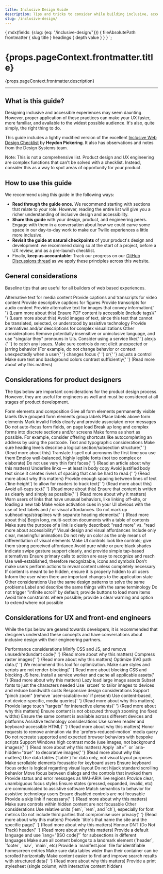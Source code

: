 ```yaml
---
title: Inclusive Design Guide
description: Tips and tricks to consider while building inclusive, accessible experiences for Twilio users. These guidlines are geared towards designers and developers alike.
slug: /inclusive-design/
---
```



  {
    mdx(fields: {slug: {eq: "/inclusive-design/"}}) {
      fileAbsolutePath
      frontmatter {
        slug
        title
      }
      headings {
        depth
        value
      }
    }
  }
`;

<content>
<h1>{props.pageContext.frontmatter.title}</h1>

<p>{props.pageContext.frontmatter.description}</p>

</content>

---

<contentwrapper>

<PageAside data={props.data.mdx} />

<content>

## What is this guide?

Designing inclusive and accessible experiences may seem daunting. However, proper application of these practices can make your UX faster, more familiar, and available to the widest possible audience. It's also, quite simply, the right thing to do.

This guide includes a lightly modified version of the excellent [Inclusive Web Design Checklist](https://github.com/Heydon/inclusive-design-checklist) by **Heydon Pickering**. It also has observations and notes from the Design Systems team.

Note: This is not a comprehensive list. Product design and UX engineering are complex functions that can't be solved with a checklist. Instead, consider this as a way to spot areas of opportunity for your product.

## How to use this guide

We recommend using this guide in the following ways:

- **Read through the guide once.** We recommend starting with sections that relate to your role. However, reading the entire list will give you a richer understanding of inclusive design and accessibility.
- **Share this guide** with your design, product, and engineering peers. Engage with them in a conversation about how we could carve some space in our day-to-day work to make our Twilio experiences a little more inclusive.
- **Revisit the guide at natural checkpoints** of your product's design and development: we recommend doing so at the start of a project, before a UX review, and as a pre-launch checklist.
- Finally, **keep us accountable:** Track our progress on our [GitHub Discussions thread](https://github.com/twilio-labs/paste/discussions/561) as we apply these principles across this website.

## General considerations

Baseline tips that are useful for all builders of web based experiences.

<Stack orientation="vertical" spacing="space30">
  <Disclosure>
    <DisclosureHeading as="h3" variant="heading30">
      Alternative text for media content
    </DisclosureHeading>
    <DisclosureContent>
      <UnorderedList>
        <ListItem>Provide captions and transcripts for video content</ListItem>
        <ListItem>Provide descriptive captions for figures</ListItem>
        <ListItem>Provide transcripts for audio content</ListItem>
        <ListItem>
          Provide alternative text for images that convey information{' '}
          <Anchor showExternal href="https://www.w3.org/WAI/tutorials/images/decision-tree/">
            (Learn more about this)
          </Anchor>
        </ListItem>
        <ListItem>
          Ensure PDF content is accessible (include tags){' '}
          <Anchor showExternal href="https://webaim.org/techniques/acrobat/">
            (Learn more about this)
          </Anchor>
        </ListItem>
        <ListItem>
          Avoid images of text, since this text that cannot be translated, selected, or understood by assistive
          technology
        </ListItem>
        <ListItem>Provide alternatives and/or descriptions for complex visualizations</ListItem>
      </UnorderedList>
    </DisclosureContent>
  </Disclosure>
  <Disclosure>
    <DisclosureHeading as="h3" variant="heading30">
      Other considerations
    </DisclosureHeading>
    <DisclosureContent>
      <UnorderedList>
        <ListItem>
          Remove potentially insensitive or uninclusive language, and use "singular they" pronouns in UIs. Consider
          using a service like{' '}
          <Anchor showExternal href="http://alexjs.com/">
            alexjs
          </Anchor>{' '}
          to catch any issues.
        </ListItem>
        <ListItem>
          Make sure controls do not elicit unexpected or jarring behavior (For example, do not change behavior or
          context unexpectedly when a user{' '}
          <Anchor showExternal href="https://www.w3.org/TR/UNDERSTANDING-WCAG20/consistent-behavior-receive-focus.html">
            changes focus
          </Anchor>{' '}
          or{' '}
          <Anchor
            showExternal
            href="https://www.w3.org/TR/UNDERSTANDING-WCAG20/consistent-behavior-unpredictable-change.html"
          >
            adjusts a control
          </Anchor>
        </ListItem>
        <ListItem>
          Make sure text and background colors contrast sufficiently{' '}
          <Anchor showExternal href="https://accessibility.blog.gov.uk/2016/06/17/colour-contrast-why-does-it-matter/">
            (Read more about why this matters)
          </Anchor>
        </ListItem>
      </UnorderedList>
    </DisclosureContent>
  </Disclosure>
</Stack>

## Considerations for product designers

The tips below are important considerations for the product design process. However, they are useful for engineers as well and must be considered at all stages of product development.

<Stack orientation="vertical" spacing="space30">
  <Disclosure>
    <DisclosureHeading as="h3" variant="heading30">
      Form elements and composition
    </DisclosureHeading>
    <DisclosureContent>
      <UnorderedList>
        <ListItem>Give all form elements permanently visible labels</ListItem>
        <ListItem>Give grouped form elements group labels</ListItem>
        <ListItem>Place labels above form elements</ListItem>
        <ListItem>Mark invalid fields clearly and provide associated error messages</ListItem>
        <ListItem>Do not auto-focus form fields, on page load</ListItem>
        <ListItem>Break up long and complex forms into discrete sections and/or screens</ListItem>
        <ListItem>
          Make forms as short as possible. For example, consider offering shortcuts like autocompleting an address by
          using the postcode.
        </ListItem>
      </UnorderedList>
    </DisclosureContent>
  </Disclosure>
  <Disclosure>
    <DisclosureHeading as="h3" variant="heading30">
      Text and typographic considerations
    </DisclosureHeading>
    <DisclosureContent>
      <UnorderedList>
        <ListItem>
          Make sure heading levels describe a logical section/subsection structure{' '}
          <Anchor showExternal href="https://webaim.org/techniques/semanticstructure/">
            (Read more about this)
          </Anchor>
        </ListItem>
        <ListItem>Translate / spell out acronyms the first time you use them</ListItem>
        <ListItem>Employ well-balanced, highly legible fonts (not too complex or elaborate)</ListItem>
        <ListItem>
          Do not use very thin font faces{' '}
          <Anchor
            showExternal
            href="http://www.telegraph.co.uk/science/2016/10/23/internet-is-becoming-unreadable-because-of-a-trend-towards-light/"
          >
            (Read an article about why this matters)
          </Anchor>
        </ListItem>
        <ListItem>Underline links — at least in body copy</ListItem>
        <ListItem>
          Avoid justified body text since it creates rivers of spacing that can be hard to read.{' '}
          <Anchor showExternal href="https://www.w3.org/TR/WCAG20-TECHS/F88.html">
            (Read more about why this matters)
          </Anchor>
        </ListItem>
        <ListItem>
          Provide enough spacing between lines of text (`line-height`) to allow for readers to track text{' '}
          <Anchor showExternal href="https://www.w3.org/TR/WCAG20-TECHS/C21.html">
            (Read more about this)
          </Anchor>
        </ListItem>
        <ListItem>
          Avoid all-caps text{' '}
          <Anchor showExternal href="https://github.com/humanmade/hm-pattern-library/issues/75">
            (Read more about this)
          </Anchor>
        </ListItem>
        <ListItem>
          Ensure that content is written as clearly and simply as possible{' '}
          <Anchor showExternal href="https://www.w3.org/TR/UNDERSTANDING-WCAG20/meaning-supplements.html">
            (Read more about why it matters)
          </Anchor>
        </ListItem>
        <ListItem>
          Warn users of links that have unusual behaviors, like linking off-site, or loading a new tab
        </ListItem>
        <ListItem>
          Make voice activation cues in your UI obvious with the use of text labels and / or visual affordances.
        </ListItem>
        <ListItem>
          Do not mark up subheadings/straplines with separate heading elements{' '}
          <Anchor showExternal href="https://css-tricks.com/html-for-subheadings-and-headings/">
            (Read more about this)
          </Anchor>
        </ListItem>
        <ListItem>Begin long, multi-section documents with a table of contents</ListItem>
        <ListItem>
          Make sure the purpose of a link is clearly described: "read more" vs. "read more about accessibility"
        </ListItem>
      </UnorderedList>
    </DisclosureContent>
  </Disclosure>
  <Disclosure>
    <DisclosureHeading as="h3" variant="heading30">
      Visual design and visual affordances
    </DisclosureHeading>
    <DisclosureContent>
      <UnorderedList>
        <ListItem>Include only clear, meaningful animations</ListItem>
        <ListItem>Do not rely on color as the only means of differentiation of visual elements</ListItem>
        <ListItem>Make UI controls look like controls; give them strong perceived affordance</ListItem>
        <ListItem>Avoid pure white or pure black shades</ListItem>
        <ListItem>Indicate swipe gesture support clearly, and provide simple tap-based alternatives</ListItem>
        <ListItem>Ensure primary calls to action are easy to recognize and reach</ListItem>
        <ListItem>Use well-established, therefore recognizable, icons and symbols</ListItem>
        <ListItem>Don't make users perform actions to reveal content unless completely necessary</ListItem>
        <ListItem>If content is meant to be hidden, ensure it is properly hidden to all users</ListItem>
        <ListItem>Inform the user when there are important changes to the application state</ListItem>
      </UnorderedList>
    </DisclosureContent>
  </Disclosure>
  <Disclosure>
    <DisclosureHeading as="h3" variant="heading30">
      Other considerations
    </DisclosureHeading>
    <DisclosureContent>
      <UnorderedList>
        <ListItem>Use the same design patterns to solve the same problems</ListItem>
        <ListItem>Label and describe the same things with the same terminology</ListItem>
        <ListItem>Do not trigger "infinite scroll" by default; provide buttons to load more items</ListItem>
        <ListItem>
          Avoid time constraints where possible; provide a clear warning and option to extend where not possible
        </ListItem>
      </UnorderedList>
    </DisclosureContent>
  </Disclosure>
</Stack>

## Considerations for UX and front-end engineers

While the tips below are geared towards developers, it is recommended that designers understand these concepts and have conversations about inclusive design with their engineering partners.

<Stack orientation="vertical" spacing="space30">
  <Disclosure>
    <DisclosureHeading as="h3" variant="heading30">
      Performance considerations
    </DisclosureHeading>
    <DisclosureContent>
      <UnorderedList>
        <ListItem>
          Minify CSS and JS, and remove unused/redundant code{' '}
          <Anchor showExternal href="https://developers.google.com/speed/docs/insights/MinifyResources">(Read more about why this matters)</Anchor>
        </ListItem>
        <ListItem>
          Compress raster images{' '}
          <Anchor showExternal href="https://www.html5rocks.com/en/tutorials/speed/img-compression/">(Read more about why this matters)</Anchor>
        </ListItem>
        <ListItem>
          Optimize SVG path data.{' '}
          <Anchor showExternal href="https://jakearchibald.github.io/svgomg/">We recommend this tool for optimization.</Anchor>
        </ListItem>
        <ListItem>
          Make sure styles and scripts are not render-blocking{' '}
          Read more about <Anchor showExternal href="https://developers.google.com/web/fundamentals/performance/critical-rendering-path/render-blocking-css">blocking CSS</Anchor> and <Anchor showExternal href="https://developers.google.com/speed/docs/insights/BlockingJS">blocking JS</Anchor> here.
        </ListItem>
        <ListItem>
          Install a service worker and cache all applicable assets{' '}
          <Anchor showExternal href="https://css-tricks.com/serviceworker-for-offline/">(Read more about why this matters)</Anchor>
        </ListItem>
        <ListItem>Lazy load large image assets</ListItem>
        <ListItem>Subset fonts to just the characters needed</ListItem>
        <ListItem>Use `srcset` to tailor images to devices and reduce bandwidth costs</ListItem>
      </UnorderedList>
    </DisclosureContent>
  </Disclosure>

<Disclosure>
  <DisclosureHeading as="h3" variant="heading30">
    Responsive design considerations
  </DisclosureHeading>
  <DisclosureContent>
    <UnorderedList>
      <ListItem>Support "pinch zoom" (remove `user-scalable=no` if present)</ListItem>
      <ListItem>
        Use content-based, not device-specific, media queries{' '}
        <Anchor showExternal href="http://bradfrost.com/blog/post/7-habits-of-highly-effective-media-queries/#content">
          (Read more about why this matters)
        </Anchor>
      </ListItem>
      <ListItem>
        Provide large touch "targets" for interactive elements{' '}
        <Anchor
          showExternal
          href="http://www.bbc.co.uk/guidelines/futuremedia/accessibility/mobile/design/touch-target-size"
        >
          (Read more about why this matters)
        </Anchor>
      </ListItem>
      <ListItem>Ensure content is not obscured through zooming (no fixed widths)</ListItem>
      <ListItem>Ensure the same content is available across different devices and platforms</ListItem>
    </UnorderedList>
  </DisclosureContent>
</Disclosure>

  <Disclosure>
    <DisclosureHeading as="h3" variant="heading30">
      Assistive technology considerations
    </DisclosureHeading>
    <DisclosureContent>
      <UnorderedList>
        <ListItem>
          Use screen reader and keyboard-accessible HTML{' '}
          <Anchor showExternal href="https://developer.mozilla.org/en-US/docs/Learn/Accessibility/HTML">(Read more about why this matters)</Anchor>
        </ListItem>
        <ListItem>Honor requests to remove animation via the `prefers-reduced-motion` media query</ListItem>
        <ListItem>Do not recreate supported and expected browser behaviors with bespoke scripts</ListItem>
        <ListItem>
          Support Windows high contrast mode (use images, not background images){' '}
          <Anchor showExternal href="http://adrianroselli.com/2012/08/css-background-images-high-contrast-mode.html">
            (Read more about why this matters)
          </Anchor>
        </ListItem>
        <ListItem>
          Apply `alt="` or `aria-hidden="true"` to decorative images{' '}
          <Anchor showExternal href="https://www.w3.org/WAI/tutorials/images/decorative/">(Read more about why this matters)</Anchor>
        </ListItem>
        <ListItem>Use data tables (`table`) for data only, not visual layout purposes</ListItem>
        <ListItem>Make scrollable elements focusable for keyboard users</ListItem>
        <ListItem>Ensure keyboard focus order is logical regarding visual layout</ListItem>
        <ListItem>Do not hijack standard scrolling behavior</ListItem>
        <ListItem>Move focus between dialogs and the controls that invoked them</ListItem>
        <ListItem>Provide status and error messages as WAI-ARIA live regions</ListItem>
        <ListItem>Provide clear, unambiguous focus styles</ListItem>
        <ListItem>Ensure states (pressed, expanded, invalid, etc) are communicated to assistive software</ListItem>
        <ListItem>Match semantics to behavior for assistive technology users</ListItem>
        <ListItem>Ensure disabled controls are not focusable</ListItem>
        <ListItem>
          Provide a skip link if necessary{' '}
          <Anchor showExternal href="https://webaim.org/techniques/skipnav/">(Read more about why this matters)</Anchor>
        </ListItem>
        <ListItem>Make sure controls within hidden content are not focusable</ListItem>
      </UnorderedList>
    </DisclosureContent>
  </Disclosure>
  <Disclosure>
    <DisclosureHeading as="h3" variant="heading30">
      Other considerations
    </DisclosureHeading>
    <DisclosureContent>
      <UnorderedList>
        <ListItem>Use relative units (`em`, `rem`, and `ch`), especially for font metrics</ListItem>
        <ListItem>
          Do not include third parties that compromise user privacy{' '}
          <Anchor showExternal href="https://css-tricks.com/potential-dangers-of-third-party-javascript/">(Read more about why this matters)</Anchor>
        </ListItem>
        <ListItem>
          Provide `title`s that name the site and the specific page{' '}
          <Anchor showExternal href="https://www.w3.org/TR/WCAG20-TECHS/G88.html">(Read more about why this matters)</Anchor>
        </ListItem>
        <ListItem>
          Honour DNT (Do Not Track) header{' '}
          <Anchor showExternal href="https://developer.mozilla.org/en-US/docs/Web/HTTP/Headers/DNT">(Read more about why this matters)</Anchor>
        </ListItem>
        <ListItem>
          Provide a default language and use `lang="[ISO code]"` for subsections in different languages
        </ListItem>
        <ListItem>
          Make sure all content belongs to a landmark element (`header`, `footer`, `nav`, `main`, etc)
        </ListItem>
        <ListItem>Provide a `manifest.json` file for identifiable homescreen entries</ListItem>
        <ListItem>Make sure data tables wider than their container can be scrolled horizontally</ListItem>
        <ListItem>
          Make content easier to find and improve search results with structured data{' '}
          <Anchor showExternal href="https://developers.google.com/search/docs/guides/prototype">(Read more about why this matters)</Anchor>
        </ListItem>
        <ListItem>Provide a print stylesheet (single column, with interactive content hidden)</ListItem>
      </UnorderedList>
    </DisclosureContent>
  </Disclosure>
  </Stack>
</content>
</contentwrapper>
